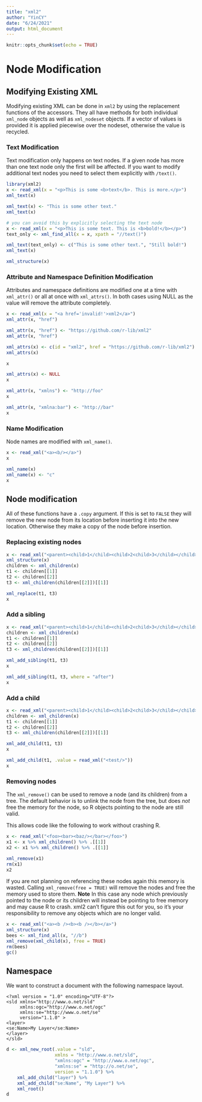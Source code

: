 ```yaml
---
title: "xml2"
author: "YinCY"
date: "6/24/2021"
output: html_document
---
```


```r
knitr::opts_chunk$set(echo = TRUE)
```

# Node Modification
## Modifying Existing XML
Modifying existing XML can be done in `xml2` by using the replacement functions of the accessors. They all have methods for both individual `xml_node` objects as well as `xml_nodeset` objects. If a vector of values is provided it is applied piecewise over the nodeset, otherwise the value is recycled.  

### Text Modification
Text modification only happens on text nodes. If a given node has more than one text node only the first will be affected. If you want to modify additional text nodes you need to select them explicitly with `/text()`.  

```r
library(xml2)
x <- read_xml(x = "<p>This is some <b>text</b>. This is more.</p>")
xml_text(x)

xml_text(x) <- "This is some other text."
xml_text(x)

# you can avoid this by explicitly selecting the text node
x <- read_xml(x = "<p>This is some text. This is <b>bold!</b></p>")
text_only <- xml_find_all(x = x, xpath = "//text()")

xml_text(text_only) <- c("This is some other text.", "Still bold!")
xml_text(x)

xml_structure(x)
```

### Attribute and Namespace Definition Modification
Attributes and namespace definitions are modified one at a time with `xml_attr()` or all at once with `xml_attrs()`. In both cases using NULL as the value will remove the attribute completely.  

```r
x <- read_xml(x = "<a href='invalid!'>xml2</a>")
xml_attr(x, "href")

xml_attr(x, "href") <- "https://github.com/r-lib/xml2"
xml_attr(x, "href")

xml_attrs(x) <- c(id = "xml2", href = "https://github.com/r-lib/xml2")
xml_attrs(x)

x

xml_attrs(x) <- NULL
x

xml_attr(x, "xmlns") <- "http://foo"
x

xml_attr(x, "xmlna:bar") <- "http://bar"
x
```


### Name Modification
Node names are modified with `xml_name()`.  

```r
x <- read_xml("<a><b/></a>")
x

xml_name(x)
xml_name(x) <- "c"
x
```

## Node modification
All of these functions have a `.copy` argument. If this is set to `FALSE` they will remove the new node from its location before inserting it into the new location. Otherwise they make a copy of the node before insertion.

### Replacing existing nodes
```r
x <- read_xml("<parent><child>1</child><child>2<child>3</child></child></parent>")
xml_structure(x)
children <- xml_children(x)
t1 <- children[[1]]
t2 <- children[[2]]
t3 <- xml_children(children[[2]])[[1]]

xml_replace(t1, t3)
x
```

### Add a sibling
```r
x <- read_xml("<parent><child>1</child><child>2<child>3</child></child></parent>")
children <- xml_children(x)
t1 <- children[[1]]
t2 <- children[[2]]
t3 <- xml_children(children[[2]])[[1]]

xml_add_sibling(t1, t3)
x

xml_add_sibling(t1, t3, where = "after")
x
```


### Add a child
```r
x <- read_xml("<parent><child>1</child><child>2<child>3</child></child></parent>")
children <- xml_children(x)
t1 <- children[[1]]
t2 <- children[[2]]
t3 <- xml_children(children[[2]])[[1]]

xml_add_child(t1, t3)
x

xml_add_child(t1, .value = read_xml("<test/>"))
x
```

### Removing nodes
The `xml_remove()` can be used to remove a node (and its children) from a tree. The default behavior is to unlink the node from the tree, but does *not* free the memory for the node, so R objects pointing to the node are still valid.  

This allows code like the following to work without crashing R.  

```r
x <- read_xml("<foo><bar><baz/></bar></foo>")
x1 <- x %>% xml_children() %>% .[[1]]
x2 <- x1 %>% xml_children() %>% .[[1]]

xml_remove(x1)
rm(x1)
x2
```

If you are not planning on referencing these nodes again this memory is wasted. Calling `xml_remove(free = TRUE)` will remove the nodes and free the memory used to store them. **Note** In this case any node which previously pointed to the node or its children will instead be pointing to free memory and may cause R to crash. xml2 can’t figure this out for you, so it’s your responsibility to remove any objects which are no longer valid.  

```r
x <- read_xml("<a><b /><b><b /></b></a>")
xml_structure(x)
bees <- xml_find_all(x, "//b")
xml_remove(xml_child(x), free = TRUE)
rm(bees)
gc()
```

## Namespace
We want to construct a document with the following namespace layout.

```
<?xml version = "1.0" encoding="UTF-8"?>
<sld xmlns="http://www.o.net/sld"
     xmlns:ogc="http://www.o.net/ogc"
     xmlns:se="http://www.o.net/se"
     version="1.1.0" >
<layer>
<se:Name>My Layer</se:Name>
</layer>
</sld>
```

```r
d <- xml_new_root(.value = "sld", 
                  xmlns = "http://www.o.net/sld", 
                  "xmlns:ogc" = "http://www.o.net/ogc", 
                  "xmlns:se" = "http://o.net/se", 
                  version = "1.1.0") %>% 
    xml_add_child("layer") %>% 
    xml_add_child("se:Name", "My Layer") %>% 
    xml_root()
d
```



